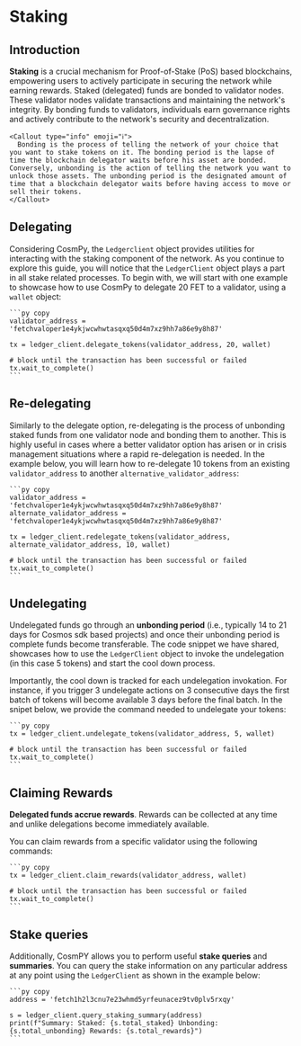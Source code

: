 
# Staking

## Introduction

**Staking** is a crucial mechanism for Proof-of-Stake (PoS) based blockchains, empowering users to actively participate in securing the network while earning rewards. Staked (delegated) funds are bonded to validator nodes. These validator nodes validate transactions and maintaining the network's integrity. By bonding funds to validators, individuals earn governance rights and actively contribute to the network's security and decentralization.

    <Callout type="info" emoji="ℹ️">
      Bonding is the process of telling the network of your choice that you want to stake tokens on it. The bonding period is the lapse of time the blockchain delegator waits before his asset are bonded. Conversely, unbonding is the action of telling the network you want to unlock those assets. The unbonding period is the designated amount of time that a blockchain delegator waits before having access to move or sell their tokens.
    </Callout>

## Delegating

Considering CosmPy, the `Ledgerclient` object provides utilities for interacting with the staking component of the network. As you continue to explore this guide, you will notice that the `LedgerClient` object plays a part in all stake related processes. To begin with, we will start with one example to showcase how to use CosmPy to delegate 20 FET to a validator, using a `wallet` object:

    ```py copy
    validator_address = 'fetchvaloper1e4ykjwcwhwtasqxq50d4m7xz9hh7a86e9y8h87'

    tx = ledger_client.delegate_tokens(validator_address, 20, wallet)

    # block until the transaction has been successful or failed
    tx.wait_to_complete()
    ```

## Re-delegating

Similarly to the delegate option, re-delegating is the process of unbonding staked funds from one validator node and bonding them to another. This is highly useful in cases where a better validator option has arisen or in crisis management situations where a rapid re-delegation is needed. In the example below, you will learn how to re-delegate 10 tokens from an existing `validator_address` to another `alternative_validator_address`:

    ```py copy
    validator_address = 'fetchvaloper1e4ykjwcwhwtasqxq50d4m7xz9hh7a86e9y8h87'
    alternate_validator_address = 'fetchvaloper1e4ykjwcwhwtasqxq50d4m7xz9hh7a86e9y8h87'

    tx = ledger_client.redelegate_tokens(validator_address, alternate_validator_address, 10, wallet)

    # block until the transaction has been successful or failed
    tx.wait_to_complete()
    ```

## Undelegating

Undelegated funds go through an **unbonding period** (i.e., typically 14 to 21 days for Cosmos sdk based projects) and once their unbonding period is complete funds become transferable. The code snippet we have shared, showcases how to use the `LedgerClient` object to invoke the undelegation (in this case 5 tokens) and start the cool down process.

Importantly, the cool down is tracked for each undelegation invokation. For instance, if you trigger 3 undelegate actions on 3 consecutive days the first batch of tokens will become available 3 days before the final batch. In the snipet below, we provide the command needed to undelegate your tokens:

    ```py copy
    tx = ledger_client.undelegate_tokens(validator_address, 5, wallet)

    # block until the transaction has been successful or failed
    tx.wait_to_complete()
    ```

## Claiming Rewards

**Delegated funds accrue rewards**. Rewards can be collected at any time and unlike delegations become immediately available.

You can claim rewards from a specific validator using the following commands:

    ```py copy
    tx = ledger_client.claim_rewards(validator_address, wallet)

    # block until the transaction has been successful or failed
    tx.wait_to_complete()
    ```

## Stake queries

Additionally, CosmPY allows you to perform useful **stake queries** and **summaries**. You can query the stake information on any particular address at any point using the `LedgerClient` as shown in the example below:

    ```py copy
    address = 'fetch1h2l3cnu7e23whmd5yrfeunacez9tv0plv5rxqy'

    s = ledger_client.query_staking_summary(address)
    print(f"Summary: Staked: {s.total_staked} Unbonding: {s.total_unbonding} Rewards: {s.total_rewards}")
    ```
